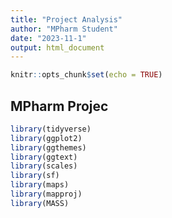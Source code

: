 ```yaml
---
title: "Project Analysis"
author: "MPharm Student"
date: "2023-11-1"
output: html_document
---
```


```r
knitr::opts_chunk$set(echo = TRUE)
```

## MPharm Projec

```r
library(tidyverse)
library(ggplot2)
library(ggthemes)
library(ggtext)
library(scales)
library(sf)
library(maps)
library(mapproj)
library(MASS)
```


